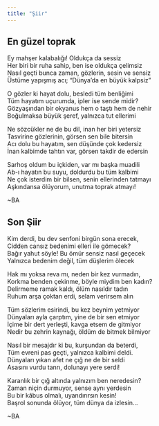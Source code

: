 ---
title: "Şiir"
---

## En güzel toprak

Ey mahşer kalabalığı! Oldukça da sessiz  
Her biri bir ruha sahip, ben ise oldukça çelimsiz  
Nasıl geçti bunca zaman, gözlerin, sesin ve sensiz  
Üstüme yapışmış acı; “Dünya’da en büyük kalpsiz”  

O gözler ki hayat dolu, besledi tüm benliğimi  
Tüm hayatım uçurumda, ipler ise sende midir?  
Gözyaşından bir okyanus hem o taştı hem de nehir  
Boğulmaksa büyük şeref, yalnızca tut ellerimi  

Ne sözcükler ne de bu dil, inan her biri yetersiz  
Tasvirine gözlerinin, görsen sen bile bitersin  
Acı dolu bu hayatım, sen düşünde çok kedersiz  
İnan kalbimde tahtın var, görsen takdir de edersin  

Sarhoş oldum bu içkiden, var mı başka muadili  
Ab-ı hayatın bu suyu, doldurdu bu tüm kalbimi  
Ne çok isterdim bir bilsen, senin ellerinden tatmayı  
Aşkındansa ölüyorum, unutma toprak atmayı!  

~BA  

## Son Şiir  

Kim derdi, bu dev senfoni birgün sona erecek,  
Cidden cansız bedenimi elleri ile gömecek?  
Bağır yahut söyle! Bu ömür sensiz nasıl geçecek  
Yalnızca bedenim değil, tüm düşlerim ölecek  

Hak mı yoksa reva mı, neden bir kez vurmadın,  
Korkma benden çekinme, böyle miydim ben kadın?  
Delirmeme ramak kaldı, ölüm nasıldır tadın  
Ruhum arşa çoktan erdi, selam verirsem alın  

Tüm sözlerim esirindi, bu kez beynim yetmiyor  
Dünyaları ayla çarptım, yine de bir sen etmiyor  
İçime bir dert yerleşti, kavga etsem de gitmiyor  
Nedir bu zehrin kaynağı, öldüm de bitmek bilmiyor  

Nasıl bir mesajdır ki bu, kurşundan da beterdi,  
Tüm evreni pas geçti, yalnızca kalbimi deldi.  
Dünyaları yıkan afet ne çığ ne de bir seldi  
Asasını vurdu tanrı, dolunayı yere serdi!  

Karanlık bir çığ altında yalnızım ben neredesin?  
Zaman niçin durmuyor, sense aynı yerdesin  
Bu bir kâbus olmalı, uyandırırsın kesin!  
Başrol sonunda ölüyor, tüm dünya da izlesin...  

~BA
